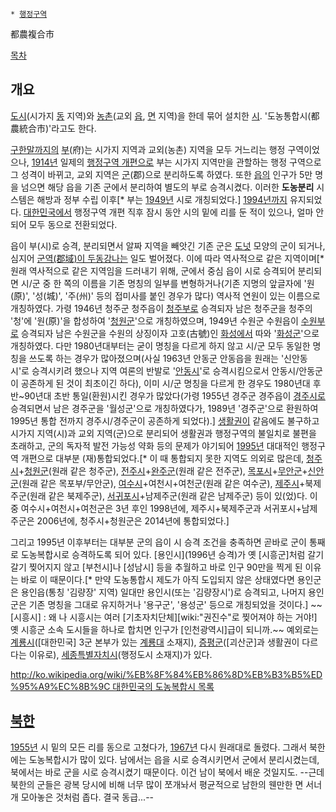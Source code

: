  * [[행정구역]]

都農複合市

[[목차]]
== 개요 ==
[[도시]](시가지 [[동]] 지역)와 [[농촌]](교외 [[읍(행정구역)|읍]], [[면]] 지역)을 한데 묶어 설치한 [[시(행정구역)|시]]. '도농통합시(都農統合市)'라고도 한다.

[[구한말]]까지의 [[부]](府)는 시가지 지역과 교외(농촌) 지역을 모두 거느리는 행정 구역이었으나, [[1914년]] 일제의 [[행정구역 개편]]으로 부는 시가지 지역만을 관할하는 행정 구역으로 그 성격이 바뀌고, 교외 지역은 [[군(행정구역)|군]](郡)으로 분리하도록 하였다. 또한 [[읍(행정구역)|읍]]의 인구가 5만 명을 넘으면 해당 읍을 기존 군에서 분리하여 별도의 부로 승격시켰다. 이러한 '''도농분리''' 시스템은 해방과 정부 수립 이후[* 부는 [[1949년]] 시로 개칭되었다.] [[1994년]]까지 유지되었다. [[대한민국]]에서 행정구역 개편 직후 잠시 동안 시의 밑에 리를 둔 적이 있으나, 얼마 안 되어 모두 동으로 전환되었다.

읍이 부(시)로 승격, 분리되면서 알짜 지역을 빼앗긴 기존 군은 [[도넛]] 모양의 군이 되거나, 심지어 [[월경지|군역(郡域)이 두동강나는]] 일도 벌어졌다. 이에 따라 역사적으로 같은 지역이며[* 원래 역사적으로 같은 지역임을 드러내기 위해, 군에서 중심 읍이 시로 승격되어 분리되면 시/군 중 한 쪽의 이름을 기존 명칭의 일부를 변형하거나(기존 지명의 앞글자에 '원(原)', '성(城)', '주(州)' 등의 접미사를 붙인 경우가 많다) 역사적 연원이 있는 이름으로 개칭하였다. 가령 1946년 청주군 청주읍이 [[청주시|청주부]]로 승격되자 남은 청주군을 청주의 '청'에 '원(原)'을 합성하여 '[[청원군]]'으로 개칭하였으며, 1949년 수원군 수원읍이 [[수원시|수원부]]로 승격되자 남은 수원군을 수원의 상징이자 고호(古號)인 [[수원화성|화성]]에서 따와 '[[화성시|화성군]]'으로 개칭하였다. 다만 1980년대부터는 굳이 명칭을 다르게 하지 않고 시/군 모두 동일한 명칭을 쓰도록 하는 경우가 많아졌으며(사실 1963년 안동군 안동읍을 원래는 '신안동시'로 승격시키려 했으나 지역 여론의 반발로 '[[안동시]]'로 승격시킴으로서 안동시/안동군이 공존하게 된 것이 최초이긴 하다), 이미 시/군 명칭을 다르게 한 경우도 1980년대 후반~90년대 초반 통일(환원)시킨 경우가 많았다(가령 1955년 경주군 경주읍이 [[경주시]]로 승격되면서 남은 경주군을 '월성군'으로 개칭하였다가, 1989년 '경주군'으로 환원하여 1995년 통합 전까지 경주시/경주군이 공존하게 되었다).] [[생활권]]이 같음에도 불구하고 시가지 지역(시)과 교외 지역(군)으로 분리되어 생활권과 행정구역의 불일치로 불편을 초래하고, 군의 독자적 발전 가능성 약화 등의 문제가 야기되어 [[1995년]] 대대적인 행정구역 개편으로 대부분 (재)통합되었다.[* 이 때 통합되지 못한 지역도 의외로 많은데, [[청주시]]+[[청원군]](원래 같은 청주군), [[전주시]]+[[완주군]](원래 같은 전주군), [[목포시]]+[[무안군]]+[[신안군]](원래 같은 목포부/무안군), [[여수시]]+여천시+여천군(원래 같은 여수군), [[제주시]]+북제주군(원래 같은 북제주군), [[서귀포시]]+남제주군(원래 같은 남제주군) 등이 있(었)다. 이 중 여수시+여천시+여천군은 3년 후인 1998년에, 제주시+북제주군과 서귀포시+남제주군은 2006년에, 청주시+청원군은 2014년에 통합되었다.]

그리고 1995년 이후부터는 대부분 군의 읍이 시 승격 조건을 충족하면 곧바로 군이 통째로 도농복합시로 승격하도록 되어 있다. [용인시](1996년 승격)가 옛 [시흥군]처럼 갈기갈기 찢어지지 않고 [부천시]나 [성남시] 등을 추월하고 바로 인구 90만을 찍게 된 이유는 바로 이 때문이다.[* 만약 도농통합시 제도가 아직 도입되지 않은 상태였다면 용인군은 용인읍(통칭 '김량장' 지역) 일대만 용인시(또는 '김량장시')로 승격되고, 나머지 용인군은 기존 명칭을 그대로 유지하거나 '용구군', '용성군' 등으로 개칭되었을 것이다.] ~~[시흥시] : 왜 나 시흥시는 여러 [기초자치단체][wiki:"권진수"로 찢어져야 하는 거야!] 옛 시흥군 소속 도시들을 하나로 합치면 인구가 [인천광역시]급이 되니까.~~ 예외로는 [[계룡시]]([대한민국] 3군 본부가 있는 [[계룡대]] 소재지), [[증평군]]([괴산군]과 생활권이 다르다는 이유로), [[세종특별자치시]](행정도시 소재지)가 있다.

[[http://ko.wikipedia.org/wiki/%EB%8F%84%EB%86%8D%EB%B3%B5%ED%95%A9%EC%8B%9C 대한민국의 도농복합시 목록]]
== [[북한]] ==
[[1955년]] 시 밑의 모든 리를 동으로 고쳤다가, [[1967년]] 다시 원래대로 돌렸다. 그래서 북한에는 도농복합시가 많이 있다. 남에서는 읍을 시로 승격시키면서 군에서 분리시켰는데, 북에서는 바로 군을 시로 승격시켰기 때문이다. 이건 남이 북에서 배운 것일지도. --근데 북한의 군들은 광복 당시에 비해 너무 많이 쪼개놔서 평균적으로 남한의 웬만한 면 서너개 모아놓은 것처럼 좁다. 결국 동급...--

